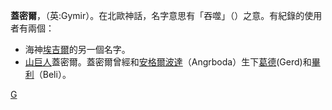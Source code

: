 '''蓋密爾'''，（英:Gymir）。在北歐神話，名字意思有「吞噬」（{{lang|en|Engulfer}}）之意。有紀錄的使用者有兩個：

*海神[[埃吉爾|埃吉爾]]的另一個名字。
*[[山巨人|山巨人]]蓋密爾。蓋密爾曾經和[[安格爾波達|安格爾波達]]（Angrboda）生下[[葛德|葛德]](Gerd)和[[畢利|畢利]]（Beli）。

{{北歐神話}}
{{北歐神話小作品}}
[[Category:北歐巨人|G]]